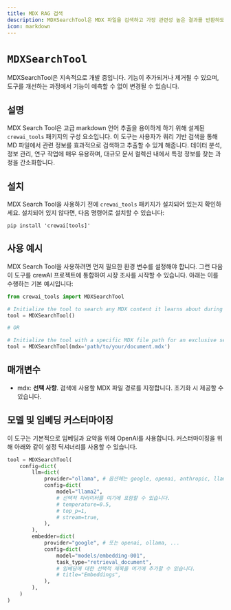 ```yaml
---
title: MDX RAG 검색
description: MDXSearchTool은 MDX 파일을 검색하고 가장 관련성 높은 결과를 반환하도록 설계되었습니다.
icon: markdown
---
```


# `MDXSearchTool`

<Note>
    MDXSearchTool은 지속적으로 개발 중입니다. 기능이 추가되거나 제거될 수 있으며, 도구를 개선하는 과정에서 기능이 예측할 수 없이 변경될 수 있습니다.
</Note>

## 설명

MDX Search Tool은 고급 markdown 언어 추출을 용이하게 하기 위해 설계된 `crewai_tools` 패키지의 구성 요소입니다. 이 도구는 사용자가 쿼리 기반 검색을 통해 MD 파일에서 관련 정보를 효과적으로 검색하고 추출할 수 있게 해줍니다. 데이터 분석, 정보 관리, 연구 작업에 매우 유용하며, 대규모 문서 컬렉션 내에서 특정 정보를 찾는 과정을 간소화합니다.

## 설치

MDX Search Tool을 사용하기 전에 `crewai_tools` 패키지가 설치되어 있는지 확인하세요. 설치되어 있지 않다면, 다음 명령어로 설치할 수 있습니다:

```shell
pip install 'crewai[tools]'
```

## 사용 예시

MDX Search Tool을 사용하려면 먼저 필요한 환경 변수를 설정해야 합니다. 그런 다음 이 도구를 crewAI 프로젝트에 통합하여 시장 조사를 시작할 수 있습니다. 아래는 이를 수행하는 기본 예시입니다:

```python Code
from crewai_tools import MDXSearchTool

# Initialize the tool to search any MDX content it learns about during execution
tool = MDXSearchTool()

# OR

# Initialize the tool with a specific MDX file path for an exclusive search within that document
tool = MDXSearchTool(mdx='path/to/your/document.mdx')
```

## 매개변수

- mdx: **선택 사항**. 검색에 사용할 MDX 파일 경로를 지정합니다. 초기화 시 제공할 수 있습니다.

## 모델 및 임베딩 커스터마이징

이 도구는 기본적으로 임베딩과 요약을 위해 OpenAI를 사용합니다. 커스터마이징을 위해 아래와 같이 설정 딕셔너리를 사용할 수 있습니다.

```python Code
tool = MDXSearchTool(
    config=dict(
        llm=dict(
            provider="ollama", # 옵션에는 google, openai, anthropic, llama2 등이 있습니다.
            config=dict(
                model="llama2",
                # 선택적 파라미터를 여기에 포함할 수 있습니다.
                # temperature=0.5,
                # top_p=1,
                # stream=true,
            ),
        ),
        embedder=dict(
            provider="google", # 또는 openai, ollama, ...
            config=dict(
                model="models/embedding-001",
                task_type="retrieval_document",
                # 임베딩에 대한 선택적 제목을 여기에 추가할 수 있습니다.
                # title="Embeddings",
            ),
        ),
    )
)
```
